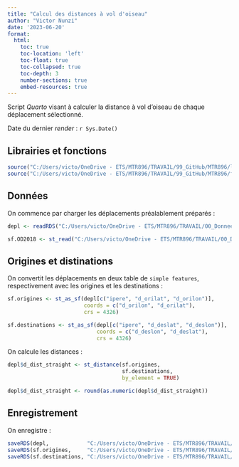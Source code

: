 ```yaml
---
title: "Calcul des distances à vol d'oiseau"
author: "Victor Nunzi"
date: '2023-06-20'
format: 
  html:
    toc: true
    toc-location: 'left'
    toc-float: true
    toc-collapsed: true
    toc-depth: 3
    number-sections: true
    embed-resources: true
---
```


Script *Quarto* visant à calculer la distance à vol d'oiseau de chaque déplacement sélectionné.

Date du dernier *render* : `r Sys.Date()`

## Librairies et fonctions {-}

```r
source("C:/Users/victo/OneDrive - ETS/MTR896/TRAVAIL/99_GitHub/MTR896/librairies/librairies.R")
source("C:/Users/victo/OneDrive - ETS/MTR896/TRAVAIL/99_GitHub/MTR896/fonctions/fonctions.R")
```

## Données

On commence par charger les déplacements préalablement préparés :

```r
depl <- readRDS("C:/Users/victo/OneDrive - ETS/MTR896/TRAVAIL/00_Donnees/deplacements/deplacements.Rds")
```

```r
sf.OD2018 <- st_read("C:/Users/victo/OneDrive - ETS/MTR896/TRAVAIL/00_Donnees/geom/eod/shapefile-limiteOD/TERR_OD2018.shp", quiet= T)
```


## Origines et distinations

On convertit les déplacements en deux table de `simple features`, respectivement avec les origines et les destinations :

```r
sf.origines <- st_as_sf(depl[c("ipere", "d_orilat", "d_orilon")],
                        coords = c("d_orilon", "d_orilat"),
                        crs = 4326)

sf.destinations <- st_as_sf(depl[c("ipere", "d_deslat", "d_deslon")],
                            coords = c("d_deslon", "d_deslat"),
                            crs = 4326)
```

On calcule les distances :

```r
depl$d_dist_straight <- st_distance(sf.origines,
                                    sf.destinations,
                                    by_element = TRUE)

depl$d_dist_straight <- round(as.numeric(depl$d_dist_straight))
```

## Enregistrement

On enregistre : 
```r
saveRDS(depl,            "C:/Users/victo/OneDrive - ETS/MTR896/TRAVAIL/00_Donnees/deplacements/deplacements.Rds")
saveRDS(sf.origines,     "C:/Users/victo/OneDrive - ETS/MTR896/TRAVAIL/00_Donnees/deplacements/origines.Rds")
saveRDS(sf.destinations, "C:/Users/victo/OneDrive - ETS/MTR896/TRAVAIL/00_Donnees/deplacements/destinations.Rds")
```